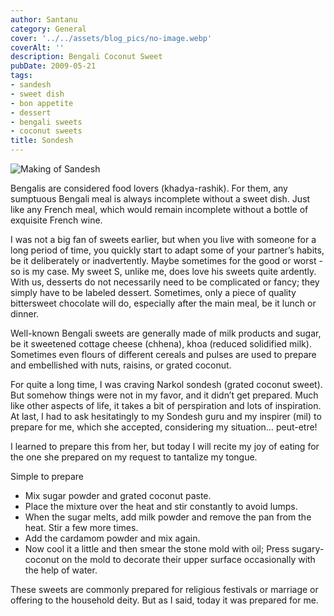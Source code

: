 ```yaml
---
author: Santanu
category: General
cover: '../../assets/blog_pics/no-image.webp'
coverAlt: ''
description: Bengali Coconut Sweet
pubDate: 2009-05-21
tags:
- sandesh
- sweet dish
- bon appetite
- dessert
- bengali sweets
- coconut sweets
title: Sondesh
---
```



<Image src={pic1} alt="Making of Sandesh"/>

Bengalis are considered food lovers (khadya-rashik). For them, any
sumptuous Bengali meal is always incomplete without a sweet dish. Just
like any French meal, which would remain incomplete without a bottle of
exquisite French wine.

I was not a big fan of sweets earlier, but when you live with someone for
a long period of time, you quickly start to adapt some of your partner’s
habits, be it deliberately or inadvertently. Maybe sometimes for the good
or worst - so is my case. My sweet S, unlike me, does love his sweets
quite ardently. With us, desserts do not necessarily need to be
complicated or fancy; they simply have to be labeled dessert. Sometimes,
only a piece of quality bittersweet chocolate will do, especially after
the main meal, be it lunch or dinner.

Well-known Bengali sweets are generally made of milk products and sugar,
be it sweetened cottage cheese (chhena), khoa (reduced solidified milk).
Sometimes even flours of different cereals and pulses are used to
prepare and embellished with nuts, raisins, or grated coconut.

For quite a long time, I was craving Narkol sondesh (grated coconut
sweet). But somehow things were not in my favor, and it didn’t get
prepared. Much like other aspects of life, it takes a bit of
perspiration and lots of inspiration. At last, I had to ask hesitatingly
to my Sondesh guru and my inspirer (mil) to prepare for me, which she
accepted, considering my situation… peut-etre!

I learned to prepare this from her, but today I will recite my joy of
eating for the one she prepared on my request to tantalize my tongue.

Simple to prepare

- Mix sugar powder and grated coconut paste.
- Place the mixture over the heat and stir constantly to avoid lumps.
- When the sugar melts, add milk powder and remove the pan from the
  heat. Stir a few more times.
- Add the cardamom powder and mix again.
- Now cool it a little and then smear the stone mold with oil; Press
  sugary-coconut on the mold to decorate their upper surface
  occasionally with the help of water.

These sweets are commonly prepared for religious festivals or marriage or
offering to the household deity. But as I said, today it was prepared for
me.